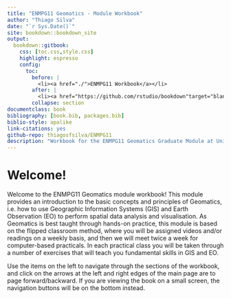 ```yaml
--- 
title: "ENMPG11 Geomatics - Module Workbook" 
author: "Thiago Silva" 
date: "`r Sys.Date()`" 
site: bookdown::bookdown_site
output: 
  bookdown::gitbook:
    css: [toc.css,style.css]
    highlight: espresso
    config:
      toc:
        before: |
          <li><a href="./">ENMPG11 Workbook</a></li>
        after: |
          <li><a href="https://github.com/rstudio/bookdown"target="blank">Published with bookdown</a></li>
        collapse: section
documentclass: book
bibliography: [book.bib, packages.bib]
biblio-style: apalike
link-citations: yes
github-repo: thiagosfsilva/ENMPG11
description: "Workbook for the ENMPG11 Geomatics Graduate Module at University of Stirling."
---
```


# Welcome! {-}

Welcome to the ENMPG11 Geomatics module workbook! This module provides an introduction to the basic concepts and principles of Geomatics, i.e. how to use Geographic Information Systems (GIS) and Earth Observation (EO) to perform spatial data analysis and visualisation. As Geomatics is best taught through hands-on practice, this module is based on the flipped classroom method, where you will be assigned videos and/or readings on a weekly basis, and then we will meet twice a week for computer-based practicals. In each practical class you will be taken through a number of exercises that will teach you fundamental skills in GIS and EO.

Use the items on the left to navigate through the sections of the workbook, and click on the arrows at the left and right edges of the main page are to page forward/backward. If you are viewing the book on a small screen, the navigation buttons will be on the bottom instead.
